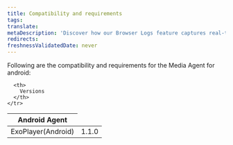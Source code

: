 ```yaml
---
title: Compatibility and requirements
tags:
translate:
metaDescription: 'Discover how our Browser Logs feature captures real-time browser console logs to enhance observability, simplify debugging, and improve user experience.'
redirects:
freshnessValidatedDate: never
---
```


Following are the compatibility and requirements for the Media Agent for android:

<table>
  <thead>
    <tr>
      <th style={{width: "200px"}}>
        Android Agent
      </th>

      <th>
        Versions
      </th>
    </tr>
  </thead>

  <tbody>
    <tr>
      <td>
       ExoPlayer(Android)
      </td>
      <td>
        1.1.0
      </td>
     </tr>
  </tbody>
</table>

